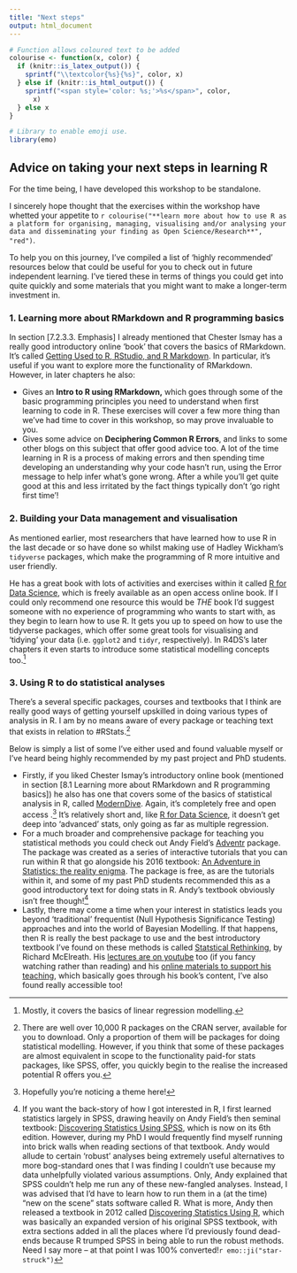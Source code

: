 ```yaml
---
title: "Next steps"
output: html_document
---
```

```r

# Function allows coloured text to be added 
colourise <- function(x, color) {
  if (knitr::is_latex_output()) {
    sprintf("\\textcolor{%s}{%s}", color, x)
  } else if (knitr::is_html_output()) {
    sprintf("<span style='color: %s;'>%s</span>", color,
      x)
  } else x
}

# Library to enable emoji use.
library(emo)

```

## Advice on taking your next steps in learning R

For the time being, I have developed this workshop to be standalone. 

I sincerely hope thought that the exercises within the workshop have whetted your appetite to `r colourise("**learn more about how to use R as a platform for organising, managing, visualising and/or analysing your data and disseminating your finding as Open Science/Research**", "red")`. 

To help you on this journey, I’ve compiled a list of ‘highly recommended’ resources below that could be useful for you to check out in future independent learning. I’ve tiered these in terms of things you could get into quite quickly and some materials that you might want to make a longer-term investment in.

### 1. Learning more about RMarkdown and R programming basics

In section [7.2.3.3. Emphasis] I already mentioned that Chester Ismay has a really good introductory online ‘book’ that covers the basics of RMarkdown. It’s called [Getting Used to R, RStudio, and R Markdown](https://rbasics.netlify.app/index.html). In particular, it’s useful if you want to explore more the functionality of RMarkdown. However, in later chapters he also:

- Gives an **Intro to R using RMarkdown,** which goes through some of the basic programming principles you need to understand when first learning to code in R. These exercises will cover a few more thing than we've had time to cover in this workshop, so may prove invaluable to you.
- Gives some advice on **Deciphering Common R Errors**, and links to some other blogs on this subject that offer good advice too. A lot of the time learning in R is a process of making errors and then spending time developing an understanding why your code hasn’t run, using the Error message to help infer what’s gone wrong. After a while you’ll get quite good at this and less irritated by the fact things typically don’t ‘go right first time’! 

### 2. Building your Data management and visualisation

As mentioned earlier, most researchers that have learned how to use R in the last decade or so have done so whilst making use of Hadley Wickham’s `tidyverse` packages, which make the programming of R more intuitive and user friendly. 

He has a great book with lots of activities and exercises within it called [R for Data Science](https://r4ds.hadley.nz/), which is freely available as an open access online book. If I could only recommend one resource this would be *THE* book I’d suggest someone with no experience of programming who wants to start with, as they begin to learn how to use R. It gets you up to speed on how to use the tidyverse packages, which offer some great tools for visualising and ‘tidying’ your data (i.e. `ggplot2` and `tidyr`, respectively). In R4DS's later chapters it even starts to introduce some statistical modelling concepts too.^[Mostly, it covers the basics of linear regression modelling.]

### 3. Using R to do statistical analyses

There’s a several specific packages, courses and textbooks that I think are really good ways of getting yourself upskilled in doing various types of analysis in R. I am by no means aware of every package or teaching text that exists in relation to #RStats.^[There are well over 10,000 R packages on the CRAN server, available for you to download. Only a proportion of them will be packages for doing statistical modelling. However, if you think that some of these packages are almost equivalent in scope to the functionality paid-for stats packages, like SPSS, offer, you quickly begin to the realise the increased potential R offers you.] 

Below is simply a list of some I’ve either used and found valuable myself or I’ve heard being highly recommended by my past project and PhD students. 

- Firstly, if you liked Chester Ismay’s introductory online book (mentioned in section [8.1 Learning more about RMarkdown and R programming basics]) he also has one that covers some of the basics of statistical analysis in R, called [ModernDive](https://moderndive.com/v2/). Again, it’s completely free and open access .^[Hopefully you're noticing a theme here!] It’s relatively short and, like [R for Data Science](https://r4ds.hadley.nz/), it doesn’t get deep into ‘advanced' stats, only going as far as multiple regression.
- For a much broader and comprehensive package for teaching you statistical methods you could check out Andy Field’s [Adventr](https://milton-the-cat.rocks/adventr.html) package. The package was created as a series of interactive tutorials that you can run within R that go alongside his 2016 textbook: [An Adventure in Statistics: the reality enigma](https://uk.sagepub.com/en-gb/eur/an-adventure-in-statistics/book275264). The package is free, as are the tutorials within it, and some of my past PhD students recommended this as a good introductory text for doing stats in R. Andy’s textbook obviously isn’t free though!^[If you want the back-story of how I got interested in R, I first learned statistics largely in SPSS, drawing heavily on Andy Field's then seminal textbook: [Discovering Statistics Using SPSS](https://us.sagepub.com/en-us/nam/discovering-statistics-using-ibm-spss-statistics/book285130), which is now on its 6th edition. However, during my PhD I would frequently find myself running into brick walls when reading sections of that textbook. Andy would allude to certain ‘robust’ analyses being extremely useful alternatives to more bog-standard ones that I was finding I couldn’t use because my data unhelpfully violated various assumptions. Only, Andy explained that SPSS couldn’t help me run any of these new-fangled analyses. Instead, I was advised that I’d have to learn how to run them in a (at the time) “new on the scene” stats software called R. What is more, Andy then released a textbook in 2012 called [Discovering Statistics Using R](https://us.sagepub.com/en-us/nam/discovering-statistics-using-r/book236067), which was basically an expanded version of his original SPSS textbook, with extra sections added in all the places where I’d previously found dead-ends because R trumped SPSS in being able to run the robust methods. Need I say more – at that point I was 100% converted!`r emo::ji("star-struck")`]
- Lastly, there may come a time when your interest in statistics leads you beyond 'traditional' frequentist (Null Hypothesis Significance Testing) approaches and into the world of Bayesian Modelling. If that happens, then R is really the best package to use and the best introductory textbook I’ve found on these methods is called [Statstical Rethinking](https://xcelab.net/rm/), by Richard McElreath. His [lectures are on youtube](https://www.youtube.com/@rmcelreath) too (if you fancy watching rather than reading) and his [online materials to support his teaching](https://github.com/rmcelreath/stat_rethinking_2024), which basically goes through his book’s content, I’ve also found really accessible too!
